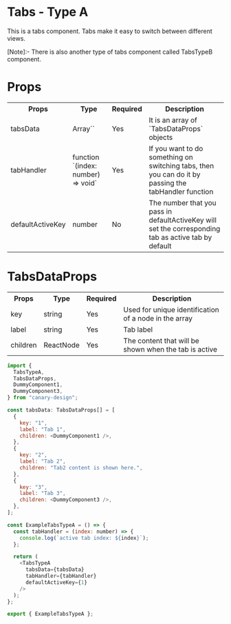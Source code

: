 # Tabs - Type A

This is a tabs component. Tabs make it easy to switch between different views.

[Note]:- There is also another type of tabs component called TabsTypeB component.

# Props

<table>
  <tr>
    <th>Props</th>
    <th>Type</th>
    <th>Required</th>
    <th>Description</th>
  </tr>
  <tr>
    <td>tabsData</td>
    <td>Array`<TabsDataProps>`</td>
    <td>Yes</td>
    <td>It is an array of `TabsDataProps` objects</td>
  </tr>
  <tr>
    <td>tabHandler</td>
    <td>function `(index: number) => void`</td>
    <td>Yes</td>
    <td>If you want to do something on switching tabs, then you can do it by passing the tabHandler function</td>
  </tr>
  <tr>
    <td>defaultActiveKey</td>
    <td>number</td>
    <td>No</td>
    <td>
      The number that you pass in defaultActiveKey will set the corresponding tab as active tab by default
    </td>
  </tr>
</table>

# TabsDataProps

<table>
  <tr>
    <th>Props</th>
    <th>Type</th>
    <th>Required</th>
    <th>Description</th>
  </tr>
  <tr>
    <td>key</td>
    <td>string</td>
    <td>Yes</td>
    <td>Used for unique identification of a node in the array</td>
  </tr>
  <tr>
    <td>label</td>
    <td>string</td>
    <td>Yes</td>
    <td>Tab label</td>
  </tr>
  <tr>
    <td>children</td>
    <td>ReactNode</td>
    <td>Yes</td>
    <td>The content that will be shown when the tab is active</td>
  </tr>
</table>


<BrowserWindow>
  <ExampleTabsTypeA />
</BrowserWindow>

```js title="src/components/ExampleTabs/index.tsx" showLineNumbers
import {
  TabsTypeA,
  TabsDataProps,
  DummyComponent1,
  DummyComponent3,
} from "canary-design";

const tabsData: TabsDataProps[] = [
  {
    key: "1",
    label: "Tab 1",
    children: <DummyComponent1 />,
  },
  {
    key: "2",
    label: "Tab 2",
    children: "Tab2 content is shown here.",
  },
  {
    key: "3",
    label: "Tab 3",
    children: <DummyComponent3 />,
  },
];

const ExampleTabsTypeA = () => {
  const tabHandler = (index: number) => {
    console.log(`active tab index: ${index}`);
  };

  return (
    <TabsTypeA
      tabsData={tabsData}
      tabHandler={tabHandler}
      defaultActiveKey={1}
    />
  );
};

export { ExampleTabsTypeA };
```
